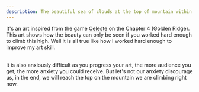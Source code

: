 ```yaml
---
description: The beautiful sea of clouds at the top of mountain within its anxious heights.
---
```


It's an art inspired from the game [Celeste](https://store.steampowered.com/app/504230/Celeste/) on the Chapter 4 (Golden Ridge).
This art shows how the beauty can only be seen if you worked hard enough to climb this high. Well it is all true like how I worked hard
enough to improve my art skill.

<br/>
It is also anxiously difficult as you progress your art, the more audience you get, the more anxiety you could receive. 
But let's not our anxiety discourage us, in the end, we will reach the top on the mountain we are climbing right now.